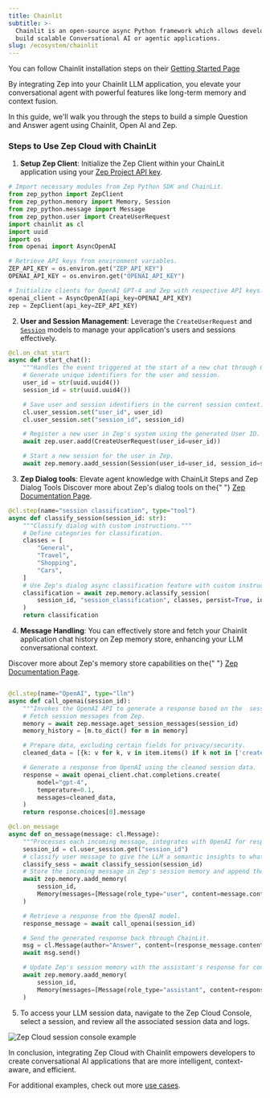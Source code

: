 ```yaml
---
title: Chainlit
subtitle: >-
  Chainlit is an open-source async Python framework which allows developers to
  build scalable Conversational AI or agentic applications.
slug: /ecosystem/chainlit
---
```



<Note>
  You can follow Chainlit installation steps on their
  <a href="https://docs.chainlit.io/get-started/installation">Getting Started Page</a>
</Note>

By integrating Zep into your Chainlit LLM application, you elevate your conversational agent with powerful features like long-term memory and context fusion.

In this guide, we'll walk you through the steps to build a simple Question and Answer agent using Chainlit, Open AI and Zep.

### Steps to Use Zep Cloud with ChainLit

1. **Setup Zep Client**: Initialize the Zep Client within your ChainLit application using your [Zep Project API key](https://help.getzep.com/projects).

```python
# Import necessary modules from Zep Python SDK and ChainLit.
from zep_python import ZepClient
from zep_python.memory import Memory, Session
from zep_python.message import Message
from zep_python.user import CreateUserRequest
import chainlit as cl
import uuid
import os
from openai import AsyncOpenAI

# Retrieve API keys from environment variables.
ZEP_API_KEY = os.environ.get("ZEP_API_KEY")
OPENAI_API_KEY = os.environ.get("OPENAI_API_KEY")

# Initialize clients for OpenAI GPT-4 and Zep with respective API keys.
openai_client = AsyncOpenAI(api_key=OPENAI_API_KEY)
zep = ZepClient(api_key=ZEP_API_KEY)
```

2. **User and Session Management**: Leverage the `CreateUserRequest` and [`Session`](https://help.getzep.com/chat-history-memory/sessions) models to manage your application's users and sessions effectively.

```python
@cl.on_chat_start
async def start_chat():
    """Handles the event triggered at the start of a new chat through ChainLit."""
    # Generate unique identifiers for the user and session.
    user_id = str(uuid.uuid4())
    session_id = str(uuid.uuid4())

    # Save user and session identifiers in the current session context.
    cl.user_session.set("user_id", user_id)
    cl.user_session.set("session_id", session_id)

    # Register a new user in Zep's system using the generated User ID.
    await zep.user.aadd(CreateUserRequest(user_id=user_id))

    # Start a new session for the user in Zep.
    await zep.memory.aadd_session(Session(user_id=user_id, session_id=session_id))
```

3. **Zep Dialog tools**: Elevate agent knowledge with ChainLit Steps and Zep Dialog Tools
   <Info>
     Discover more about Zep's dialog tools on the{" "}
     <a href="https://help.getzep.com/dialog-classification"> Zep Documentation Page</a>.
   </Info>

```python
@cl.step(name="session classification", type="tool")
async def classify_session(session_id: str):
    """Classify dialog with custom instructions."""
    # Define categories for classification.
    classes = [
        "General",
        "Travel",
        "Shopping",
        "Cars",
    ]
    # Use Zep's dialog async classification feature with custom instruction for session classification.
    classification = await zep.memory.aclassify_session(
        session_id, "session_classification", classes, persist=True, instruction="you are a helpful assistance, give a conversation classify 0 for General topics, 1 for Travel-related discussions, 2 for Shopping conversations, and 3 for talks about Cars. For example, a chat about visiting Paris for landmarks and cuisine should be classified as 1."
    )
    return classification
```

4. **Message Handling**: You can effectively store and fetch your Chainlit application chat history on Zep memory store, enhancing your LLM conversational context.

<Info>
  Discover more about Zep's memory store capabilities on the{" "}
  <a href="https://help.getzep.com/chat-history-memory/memories"> Zep Documentation Page</a>.
</Info>

```python

@cl.step(name="OpenAI", type="llm")
async def call_openai(session_id):
    """Invokes the OpenAI API to generate a response based on the  session message history."""
    # Fetch session messages from Zep.
    memory = await zep.message.aget_session_messages(session_id)
    memory_history = [m.to_dict() for m in memory]

    # Prepare data, excluding certain fields for privacy/security.
    cleaned_data = [{k: v for k, v in item.items() if k not in ['created_at', 'role_type', 'token_count', 'uuid']} for item in memory_history]

    # Generate a response from OpenAI using the cleaned session data.
    response = await openai_client.chat.completions.create(
        model="gpt-4",
        temperature=0.1,
        messages=cleaned_data,
    )
    return response.choices[0].message

@cl.on_message
async def on_message(message: cl.Message):
    """Processes each incoming message, integrates with OpenAI for response, and updates Zep memory."""
    session_id = cl.user_session.get("session_id")
    # classify user message to give the LLM a semantic insights to what the user request is about
    classify_sess = await classify_session(session_id)
    # Store the incoming message in Zep's session memory and append the classified dialog.
    await zep.memory.aadd_memory(
        session_id,
        Memory(messages=[Message(role_type="user", content=message.content + "\n" + "conversation_topic: " + classify_sess.class_, role="user")]),
    )

    # Retrieve a response from the OpenAI model.
    response_message = await call_openai(session_id)

    # Send the generated response back through ChainLit.
    msg = cl.Message(author="Answer", content=(response_message.content))
    await msg.send()

    # Update Zep's session memory with the assistant's response for continuity.
    await zep.memory.aadd_memory(
        session_id,
        Memory(messages=[Message(role_type="assistant", content=response_message.content, role="assistant")]),
    )

```

5. To access your LLM session data, navigate to the Zep Cloud Console, select a session, and review all the associated session data and logs.

<img alt="Zep Cloud session console example" src="../images/session-chainlit-ecosystem.png" />

In conclusion, integrating Zep Cloud with Chainlit empowers developers to create conversational AI applications that are more intelligent, context-aware, and efficient.

For additional examples, check out more [use cases](https://github.com/getzep/zep-python/tree/main/examples).
